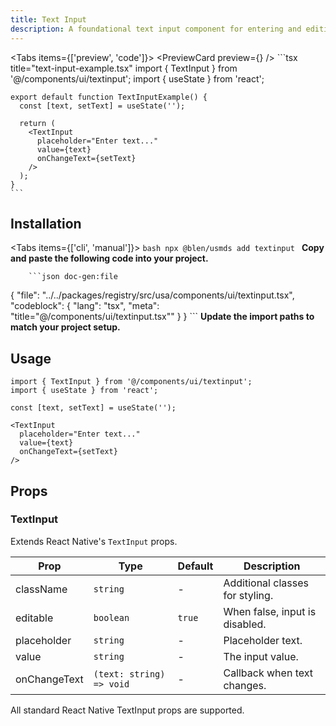 ```yaml
---
title: Text Input
description: A foundational text input component for entering and editing text.
---
```



<Tabs items={['preview', 'code']}>
  <Tab value="preview">
    <PreviewCard preview={<TextInputPreview />} />
  </Tab>
  <Tab value="code">
    ```tsx title="text-input-example.tsx"
    import { TextInput } from '@/components/ui/textinput';
    import { useState } from 'react';

    export default function TextInputExample() {
      const [text, setText] = useState('');

      return (
        <TextInput
          placeholder="Enter text..."
          value={text}
          onChangeText={setText}
        />
      );
    }
    ```
  </Tab>
</Tabs>

## Installation

<Tabs items={['cli', 'manual']}>
  <Tab value="cli">
    ```bash
    npx @blen/usmds add textinput
    ```
  </Tab>
  <Tab value="manual">
    <Steps>
      <Step>
        **Copy and paste the following code into your project.**

        ```json doc-gen:file
{
  "file": "../../packages/registry/src/usa/components/ui/textinput.tsx",
  "codeblock": {
    "lang": "tsx",
    "meta": "title=\"@/components/ui/textinput.tsx\""
  }
}
        ```
      </Step>
      <Step>
        **Update the import paths to match your project setup.**
      </Step>
    </Steps>
  </Tab>
</Tabs>

## Usage

```tsx
import { TextInput } from '@/components/ui/textinput';
import { useState } from 'react';

const [text, setText] = useState('');

<TextInput
  placeholder="Enter text..."
  value={text}
  onChangeText={setText}
/>
```

## Props

### TextInput

Extends React Native's `TextInput` props.

| Prop | Type | Default | Description |
|------|------|---------|-------------|
| className | `string` | - | Additional classes for styling. |
| editable | `boolean` | `true` | When false, input is disabled. |
| placeholder | `string` | - | Placeholder text. |
| value | `string` | - | The input value. |
| onChangeText | `(text: string) => void` | - | Callback when text changes. |

All standard React Native TextInput props are supported.

